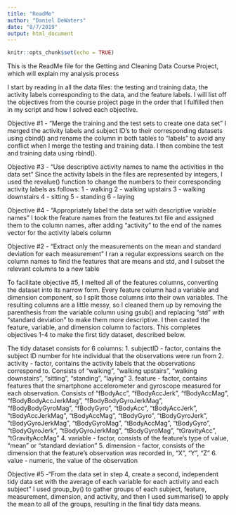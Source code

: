 ```yaml
---
title: "ReadMe"
author: "Daniel DeWaters"
date: "8/7/2019"
output: html_document
---
```


```r
knitr::opts_chunk$set(echo = TRUE)
```

This is the ReadMe file for the Getting and Cleaning Data Course Project, which will explain my analysis process


I start by reading in all the data files: the testing and training data, the activity labels corresponding to the data, and the feature labels. I will list off the objectives from the course project page in the order that I fulfilled then in my script and how I solved each objective.

Objective #1 - "Merge the training and the test sets to create one data set"
  I merged the activity labels and subject ID's to their corresponding datasets using cbind() and rename the column in both tables to "labels" to avoid any conflict when I merge the testing and training data. I then combine the test and training data using rbind().


Objective #3 - "Use descriptive activity names to name the activities in the data set"
  Since the activity labels in the files are represented by integers, I used the revalue() function to change the numbers to their corresponding activity labels as follows:
1 - walking
2 - walking upstairs
3 - walking downstairs
4 - sitting
5 - standing
6 - laying


Objective #4 - "Appropriately label the data set with descriptive variable names"
  I took the feature names from the features.txt file and assigned them to the column names, after adding "activity" to the end of the names vector for the activity labels column


Objective #2 - "Extract only the measurements on the mean and standard deviation for each measurement"
  I ran a regular expressions search on the column names to find the features that are means and std, and I subset the relevant columns to a new table


To facilitate objective #5, I melted all of the features columns, converting the dataset into its narrow form. Every feature column had a variable and dimension component, so I split those columns into their own variables. The resulting columns are a little messy, so I cleaned them up by removing the parenthesis from the variable column using gsub() and replacing "std" with "standard deviation" to make them more descriptive. I then casted the feature, variable, and dimension column to factors. This completes objectives 1-4 to make the first tidy dataset, described below.


The tidy dataset consists for 6 columns:
1. subjectID - factor, contains the subject ID number for hte individual that the observations were run from
2. activity - factor, contains the activity labels that the observations correspond to. Consists of "walking", "walking upstairs", "walking downstairs", "sitting", "standing", "laying"
3. feature - factor, contains features that the smartphone accelerometer and gyroscope measured for each observation. Consists of "fBodyAcc", "fBodyAccJerk", "fBodyAccMag", "fBodyBodyAccJerkMag", "fBodyBodyGyroJerkMag", "fBodyBodyGyroMag", "fBodyGyro", "tBodyAcc", "tBodyAccJerk", "tBodyAccJerkMag", "tBodyAccMag", "tBodyGyro", "tBodyGyroJerk", "tBodyGyroJerkMag", "tBodyGyroMag", "tBodyAccMag", "tBodyGyro", "tBodyGyroJerk", "tBodyGyroJerkMag", "tBodyGyroMag", "tGravityAcc", "tGravityAccMag"
4. variable - factor, consists of the feature's type of value, "mean" or "standard deviation"
5. dimension - factor, consists of the dimension that the feature's observation was recorded in, "X", "Y", "Z"
6. value - numeric, the value of the observation


Objective #5 -"From the data set in step 4, create a second, independent tidy data set with the average of each variable for each activity and each subject"
  I used group_by() to gather groups of each subject, feature, measurement, dimension, and activity, and then I used summarise() to apply the mean to all of the groups, resulting in the final tidy data means.
